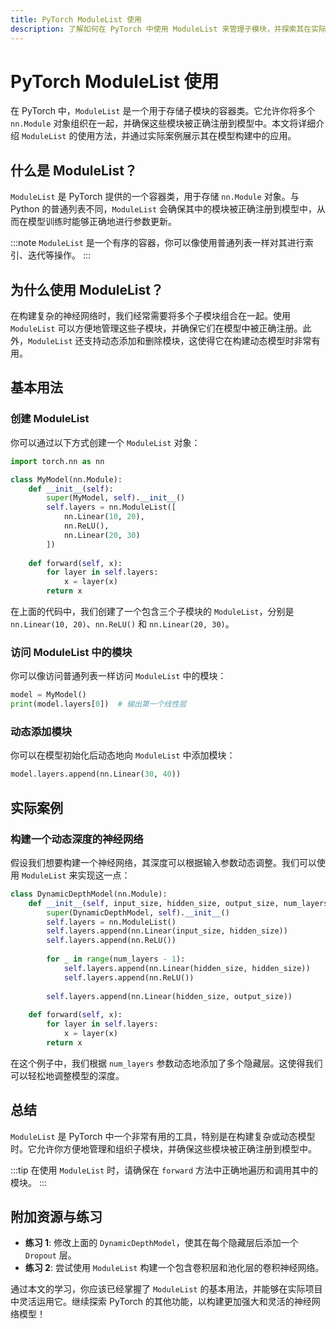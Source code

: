```yaml
---
title: PyTorch ModuleList 使用
description: 了解如何在 PyTorch 中使用 ModuleList 来管理子模块，并探索其在实际模型构建中的应用场景。
---
```


# PyTorch ModuleList 使用

在 PyTorch 中，`ModuleList` 是一个用于存储子模块的容器类。它允许你将多个 `nn.Module` 对象组织在一起，并确保这些模块被正确注册到模型中。本文将详细介绍 `ModuleList` 的使用方法，并通过实际案例展示其在模型构建中的应用。

## 什么是 ModuleList？

`ModuleList` 是 PyTorch 提供的一个容器类，用于存储 `nn.Module` 对象。与 Python 的普通列表不同，`ModuleList` 会确保其中的模块被正确注册到模型中，从而在模型训练时能够正确地进行参数更新。

:::note
`ModuleList` 是一个有序的容器，你可以像使用普通列表一样对其进行索引、迭代等操作。
:::

## 为什么使用 ModuleList？

在构建复杂的神经网络时，我们经常需要将多个子模块组合在一起。使用 `ModuleList` 可以方便地管理这些子模块，并确保它们在模型中被正确注册。此外，`ModuleList` 还支持动态添加和删除模块，这使得它在构建动态模型时非常有用。

## 基本用法

### 创建 ModuleList

你可以通过以下方式创建一个 `ModuleList` 对象：

```python
import torch.nn as nn

class MyModel(nn.Module):
    def __init__(self):
        super(MyModel, self).__init__()
        self.layers = nn.ModuleList([
            nn.Linear(10, 20),
            nn.ReLU(),
            nn.Linear(20, 30)
        ])
    
    def forward(self, x):
        for layer in self.layers:
            x = layer(x)
        return x
```

在上面的代码中，我们创建了一个包含三个子模块的 `ModuleList`，分别是 `nn.Linear(10, 20)`、`nn.ReLU()` 和 `nn.Linear(20, 30)`。

### 访问 ModuleList 中的模块

你可以像访问普通列表一样访问 `ModuleList` 中的模块：

```python
model = MyModel()
print(model.layers[0])  # 输出第一个线性层
```

### 动态添加模块

你可以在模型初始化后动态地向 `ModuleList` 中添加模块：

```python
model.layers.append(nn.Linear(30, 40))
```

## 实际案例

### 构建一个动态深度的神经网络

假设我们想要构建一个神经网络，其深度可以根据输入参数动态调整。我们可以使用 `ModuleList` 来实现这一点：

```python
class DynamicDepthModel(nn.Module):
    def __init__(self, input_size, hidden_size, output_size, num_layers):
        super(DynamicDepthModel, self).__init__()
        self.layers = nn.ModuleList()
        self.layers.append(nn.Linear(input_size, hidden_size))
        self.layers.append(nn.ReLU())
        
        for _ in range(num_layers - 1):
            self.layers.append(nn.Linear(hidden_size, hidden_size))
            self.layers.append(nn.ReLU())
        
        self.layers.append(nn.Linear(hidden_size, output_size))
    
    def forward(self, x):
        for layer in self.layers:
            x = layer(x)
        return x
```

在这个例子中，我们根据 `num_layers` 参数动态地添加了多个隐藏层。这使得我们可以轻松地调整模型的深度。

## 总结

`ModuleList` 是 PyTorch 中一个非常有用的工具，特别是在构建复杂或动态模型时。它允许你方便地管理和组织子模块，并确保这些模块被正确注册到模型中。

:::tip
在使用 `ModuleList` 时，请确保在 `forward` 方法中正确地遍历和调用其中的模块。
:::

## 附加资源与练习

- **练习 1**: 修改上面的 `DynamicDepthModel`，使其在每个隐藏层后添加一个 `Dropout` 层。
- **练习 2**: 尝试使用 `ModuleList` 构建一个包含卷积层和池化层的卷积神经网络。

通过本文的学习，你应该已经掌握了 `ModuleList` 的基本用法，并能够在实际项目中灵活运用它。继续探索 PyTorch 的其他功能，以构建更加强大和灵活的神经网络模型！